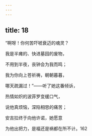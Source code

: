 ```yaml
---
---
---
```

title: 18
---




“啊呀！你何苦吓唬衰迈的魂灵？

我是半瘫的、快进墓园的废物，

不用到半夜，丧钟会为我而鸣；

我为你向上苍祈祷，朝朝暮暮，

哪天疏漏过！”——听了她这番倾诉，

热情如炽的波菲罗变缓口气，

说他真烦恼，深陷相思的痛苦；

安吉拉终于向他许诺，她愿意

为他出把力，是福还是祸都在所不计。162